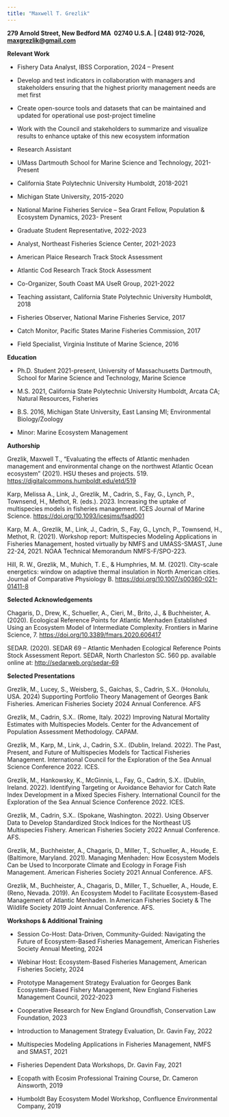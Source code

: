 ```yaml
---
title: "Maxwell T. Grezlik"
---
```


**279 Arnold Street, New Bedford MA  02740 U.S.A. \| (248) 912-7026, [maxgrezlik\@gmail.com](mailto:maxgrezlik@gmail.com)** 

**Relevant Work** 

-   Fishery Data Analyst, IBSS Corporation, 2024 – Present 

<!-- -->

-   Develop and test indicators in collaboration with managers and stakeholders ensuring that the highest priority management needs are met first 

<!-- -->

-   Create open-source tools and datasets that can be maintained and updated for operational use post-project timeline 

<!-- -->

-   Work with the Council and stakeholders to summarize and visualize results to enhance uptake of this new ecosystem information 

<!-- -->

-   Research Assistant 

<!-- -->

-   UMass Dartmouth School for Marine Science and Technology, 2021-Present  

<!-- -->

-   California State Polytechnic University Humboldt, 2018-2021 

<!-- -->

-   Michigan State University, 2015-2020 

<!-- -->

-   National Marine Fisheries Service – Sea Grant Fellow, Population & Ecosystem Dynamics, 2023- Present 

<!-- -->

-   Graduate Student Representative, 2022-2023 

<!-- -->

-   Analyst, Northeast Fisheries Science Center, 2021-2023 

<!-- -->

-   American Plaice Research Track Stock Assessment 

<!-- -->

-   Atlantic Cod Research Track Stock Assessment 

<!-- -->

-   Co-Organizer, South Coast MA UseR Group, 2021-2022 

<!-- -->

-   Teaching assistant, California State Polytechnic University Humboldt, 2018 

<!-- -->

-   Fisheries Observer, National Marine Fisheries Service, 2017 

<!-- -->

-   Catch Monitor, Pacific States Marine Fisheries Commission, 2017 

<!-- -->

-   Field Specialist, Virginia Institute of Marine Science, 2016 

**Education** 

-   Ph.D. Student 2021-present, University of Massachusetts Dartmouth, School for Marine Science and Technology, Marine Science 

<!-- -->

-   M.S. 2021, California State Polytechnic University Humboldt, Arcata CA; Natural Resources, Fisheries 

<!-- -->

-   B.S. 2016, Michigan State University, East Lansing MI; Environmental Biology/Zoology 

<!-- -->

-   Minor: Marine Ecosystem Management 

**Authorship** 

Grezlik, Maxwell T., "Evaluating the effects of Atlantic menhaden management and environmental change on the northwest Atlantic Ocean ecosystem" (2021). HSU theses and projects. 519. <https://digitalcommons.humboldt.edu/etd/519> 

Karp, Melissa A., Link, J., Grezlik, M., Cadrin, S., Fay, G., Lynch, P., Townsend, H., Methot, R. (eds.). 2023. Increasing the uptake of multispecies models in fisheries management. ICES Journal of Marine Science. <https://doi.org/10.1093/icesjms/fsad001> 

Karp, M. A., Grezlik, M., Link, J., Cadrin, S., Fay, G., Lynch, P., Townsend, H., Methot, R. (2021). Workshop report: Multispecies Modeling Applications in Fisheries Management, hosted virtually by NMFS and UMASS-SMAST, June 22-24, 2021. NOAA Technical Memorandum NMFS-F/SPO-223. 

Hill, R. W., Grezlik, M., Muhich, T. E., & Humphries, M. M. (2021). City-scale energetics: window on adaptive thermal insulation in North American cities. Journal of Comparative Physiology B. <https://doi.org/10.1007/s00360-021-01411-8> 

**Selected Acknowledgements** 

Chagaris, D., Drew, K., Schueller, A., Cieri, M., Brito, J., & Buchheister, A. (2020). Ecological Reference Points for Atlantic Menhaden Established Using an Ecosystem Model of Intermediate Complexity. Frontiers in Marine Science, 7. <https://doi.org/10.3389/fmars.2020.606417> 

SEDAR. (2020). SEDAR 69 – Atlantic Menhaden Ecological Reference Points Stock Assessment Report. SEDAR, North Charleston SC. 560 pp. available online at: <http://sedarweb.org/sedar-69> 

**Selected Presentations** 

Grezlik, M., Lucey, S., Weisberg, S., Gaichas, S., Cadrin, S.X.. (Honolulu, USA. 2024) Supporting Portfolio Theory Management of Georges Bank Fisheries. American Fisheries Society 2024 Annual Conference. AFS 

Grezlik, M., Cadrin, S.X.. (Rome, Italy. 2022) Improving Natural Mortality Estimates with Multispecies Models. Center for the Advancement of Population Assessment Methodology. CAPAM. 

Grezlik, M., Karp, M., Link, J., Cadrin, S.X.. (Dublin, Ireland. 2022). The Past, Present, and Future of Multispecies Models for Tactical Fisheries Management. International Council for the Exploration of the Sea Annual Science Conference 2022. ICES. 

Grezlik, M., Hankowsky, K., McGinnis, L., Fay, G., Cadrin, S.X.. (Dublin, Ireland. 2022). Identifying Targeting or Avoidance Behavior for Catch Rate Index Development in a Mixed Species Fishery. International Council for the Exploration of the Sea Annual Science Conference 2022. ICES. 

Grezlik, M., Cadrin, S.X.. (Spokane, Washington. 2022). Using Observer Data to Develop Standardized Stock Indices for the Northeast US Multispecies Fishery. American Fisheries Society 2022 Annual Conference. AFS. 

Grezlik, M., Buchheister, A., Chagaris, D., Miller, T., Schueller, A., Houde, E. (Baltimore, Maryland. 2021). Managing Menhaden: How Ecosystem Models Can be Used to Incorporate Climate and Ecology in Forage Fish Management. American Fisheries Society 2021 Annual Conference. AFS. 

Grezlik, M., Buchheister, A., Chagaris, D., Miller, T., Schueller, A., Houde, E. (Reno, Nevada. 2019). An Ecosystem Model to Facilitate Ecosystem-Based Management of Atlantic Menhaden. In American Fisheries Society & The Wildlife Society 2019 Joint Annual Conference. AFS. 

**Workshops & Additional Training** 

-   Session Co-Host: Data-Driven, Community-Guided: Navigating the Future of Ecosystem-Based Fisheries Management, American Fisheries Society Annual Meeting, 2024 

<!-- -->

-   Webinar Host: Ecosystem-Based Fisheries Management, American Fisheries Society, 2024 

<!-- -->

-   Prototype Management Strategy Evaluation for Georges Bank Ecosystem-Based Fishery Management, New England Fisheries Management Council, 2022-2023 

<!-- -->

-   Cooperative Research for New England Groundfish, Conservation Law Foundation, 2023 

<!-- -->

-   Introduction to Management Strategy Evaluation, Dr. Gavin Fay, 2022 

<!-- -->

-   Multispecies Modeling Applications in Fisheries Management, NMFS and SMAST, 2021 

<!-- -->

-   Fisheries Dependent Data Workshops, Dr. Gavin Fay, 2021 

<!-- -->

-   Ecopath with Ecosim Professional Training Course, Dr. Cameron Ainsworth, 2019 

<!-- -->

-   Humboldt Bay Ecosystem Model Workshop, Confluence Environmental Company, 2019 
